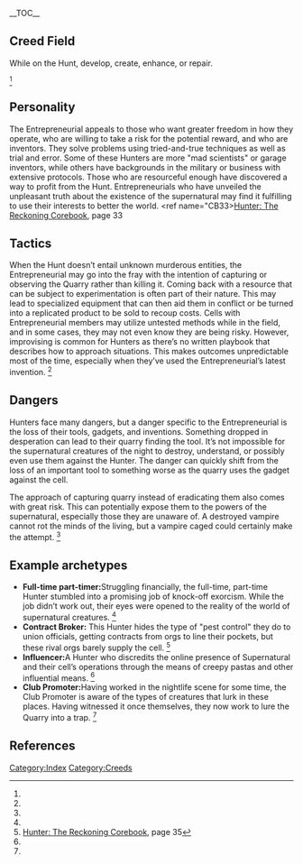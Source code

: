 {{Creed
| header=Entrepreneurial
| nicknames=Hustlers, Jobbers, Startups
| suggestededges=[[Edges#Fleet|Fleet]], [[Edges#Improvised Gear|Improvised Gear]], [[Edges#Drone Jockey|Drone Jockey]]<ref name="CB34">[[Hunter: The Reckoning Corebook]], page 34</ref>
| commondrives=Curiosity, Greed, Envy<ref name="CB34"/>
| source=[[Hunter: The Reckoning Corebook]]
}}

__TOC__

==Creed Field==
<section begin=creed field/>While on the Hunt, develop, create, enhance, or repair. <section end=creed field/><ref name="CB34"/>

==Personality==
The Entrepreneurial appeals to those who want greater freedom in how they operate, who are willing to take a risk for the potential reward, and who are inventors. They solve problems using tried-and-true techniques as well as trial and error. Some of these Hunters are more "mad scientists" or garage inventors, while others have backgrounds in the military or business with extensive protocols. Those who are resourceful enough have discovered a way to profit from the Hunt. Entrepreneurials who have unveiled the unpleasant truth about the existence of the supernatural may find it fulfilling to use their interests to better the world. <ref name="CB33>[[Hunter: The Reckoning Corebook]], page 33</ref>

==Tactics==

When the Hunt doesn’t entail unknown murderous entities, the Entrepreneurial may go into the fray with the intention of capturing or observing the Quarry rather than killing it. Coming back with a resource that can be subject to experimentation is often part of their nature. This may lead to specialized equipment that can then aid them in conflict or be turned into a replicated product to be sold to recoup costs. Cells with Entrepreneurial members may utilize untested methods while in the field, and in some cases, they may not even know they are being risky. However, improvising is common for Hunters as there’s no written playbook that describes how to approach situations. This makes outcomes unpredictable most of the time, especially when they’ve used the Entrepreneurial’s latest invention. <ref name="CB34"/>

==Dangers==
Hunters face many dangers, but a danger specific to the Entrepreneurial is the loss of their tools, gadgets, and inventions. Something dropped in desperation can lead to their quarry finding the tool. It’s not impossible for the supernatural creatures of the night to destroy, understand, or possibly even use them against the Hunter. The danger can quickly shift from the loss of an important tool to something worse as the quarry uses the gadget against the cell.

The approach of capturing quarry instead of eradicating them also comes with great risk. This can potentially expose them to the powers of the supernatural, especially those they are unaware of. A destroyed vampire cannot rot the minds of the living, but a vampire caged could certainly make the attempt. <ref name="CB34"/>

==Example archetypes==
* '''Full-time part-timer: '''Struggling financially, the full-time, part-time Hunter stumbled into a promising job of knock-off exorcism. While the job didn’t work out, their eyes were opened to the reality of the world of supernatural creatures. <ref name="CB34"/>
* '''Contract Broker: ''' This Hunter hides the type of "pest control" they do to union officials, getting contracts from orgs to line their pockets, but these rival orgs barely supply the cell. <ref name="CB35">[[Hunter: The Reckoning Corebook]], page 35</ref>
* '''Influencer: '''A Hunter who discredits the online presence of Supernatural and their cell’s operations through the means of creepy pastas and other influential means. <ref name="CB35"/>
* '''Club Promoter: '''Having worked in the nightlife scene for some time, the Club Promoter is aware of the types of creatures that lurk in these places. Having witnessed it once themselves, they now work to lure the Quarry into a trap. <ref name="CB35"/>


{{GameConceptsNavbox}}

==References==
[[Category:Index]][[Category:Creeds]]
